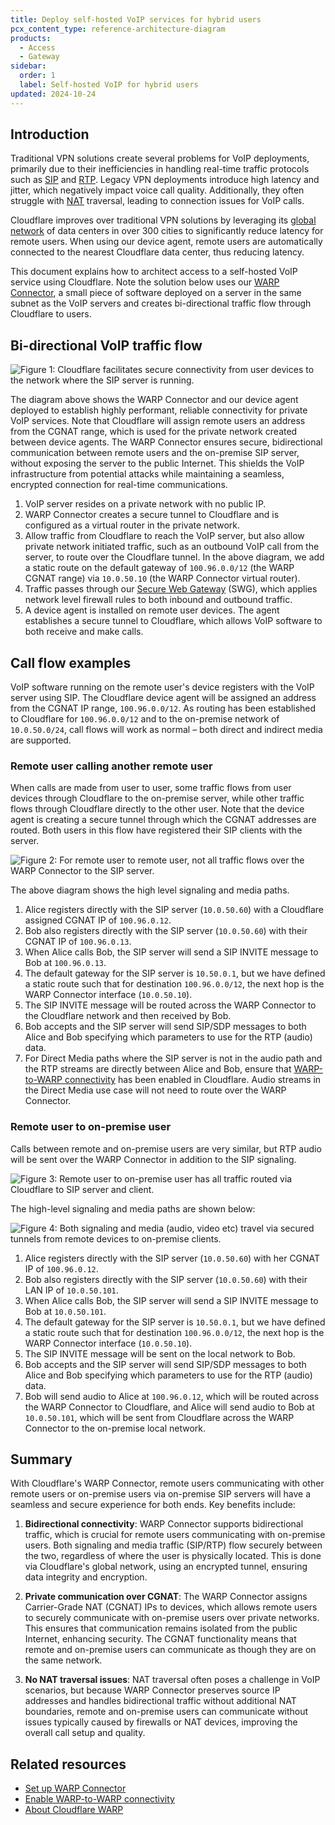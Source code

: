 ```yaml
---
title: Deploy self-hosted VoIP services for hybrid users
pcx_content_type: reference-architecture-diagram
products:
  - Access
  - Gateway
sidebar:
  order: 1
  label: Self-hosted VoIP for hybrid users
updated: 2024-10-24
---
```



## Introduction

Traditional VPN solutions create several problems for VoIP deployments, primarily due to their inefficiencies in handling real-time traffic protocols such as [SIP](https://en.wikipedia.org/wiki/Session_Initiation_Protocol) and [RTP](https://en.wikipedia.org/wiki/Real-time_Transport_Protocol). Legacy VPN deployments introduce high latency and jitter, which negatively impact voice call quality. Additionally, they often struggle with [NAT](https://en.wikipedia.org/wiki/Network_address_translation) traversal, leading to connection issues for VoIP calls.

Cloudflare improves over traditional VPN solutions by leveraging its [global network](https://www.cloudflare.com/network/) of data centers in over 300 cities to significantly reduce latency for remote users. When using our device agent, remote users are automatically connected to the nearest Cloudflare data center, thus reducing latency. 

This document explains how to architect access to a self-hosted VoIP service using Cloudflare. Note the solution below uses our [WARP Connector](/cloudflare-one/connections/connect-networks/private-net/warp-connector/), a small piece of software deployed on a server in the same subnet as the VoIP servers and creates bi-directional traffic flow through Cloudflare to users.

## Bi-directional VoIP traffic flow

![Figure 1: Cloudflare facilitates secure connectivity from user devices to the network where the SIP server is running.](~/assets/images/reference-architecture/deploying-self-hosted-voip-services-for-hybrid-users/figure1.svg "Figure 1: Cloudflare facilitates secure connectivity from user devices to the network where the SIP server is running.")

The diagram above shows the WARP Connector and our device agent deployed to establish highly performant, reliable connectivity for private VoIP services. Note that Cloudflare will assign remote users an address from the <GlossaryTooltip term="CGNAT IP">CGNAT range</GlossaryTooltip>, which is used for the private network created between device agents. The WARP Connector ensures secure, bidirectional communication between remote users and the on-premise SIP server, without exposing the server to the public Internet. This shields the VoIP infrastructure from potential attacks while maintaining a seamless, encrypted connection for real-time communications.

1. VoIP server resides on a private network with no public IP.
2. WARP Connector creates a secure tunnel to Cloudflare and is configured as a virtual router in the private network.
3. Allow traffic from Cloudflare to reach the VoIP server, but also allow private network initiated traffic, such as an outbound VoIP call from the server, to route over the Cloudflare tunnel. In the above diagram, we add a static route on the default gateway of `100.96.0.0/12` (the WARP CGNAT range) via `10.0.50.10` (the WARP Connector virtual router).
4. Traffic passes through our [Secure Web Gateway](/cloudflare-one/policies/gateway/) (SWG), which applies network level firewall rules to both inbound and outbound traffic.
5. A device agent is installed on remote user devices. The agent establishes a secure tunnel to Cloudflare, which allows VoIP software to both receive and make calls.

## Call flow examples

VoIP software running on the remote user's device registers with the VoIP server using SIP. The Cloudflare device agent will be assigned an address from the CGNAT IP range, `100.96.0.0/12`. As routing has been established to Cloudflare for `100.96.0.0/12` and to the on-premise network of `10.0.50.0/24`, call flows will work as normal – both direct and indirect media are supported.

### Remote user calling another remote user

When calls are made from user to user, some traffic flows from user devices through Cloudflare to the on-premise server, while other traffic flows through Cloudflare directly to the other user. Note that the device agent is creating a secure tunnel through which the CGNAT addresses are routed. Both users in this flow have registered their SIP clients with the server.

![Figure 2: For remote user to remote user, not all traffic flows over the WARP Connector to the SIP server.](~/assets/images/reference-architecture/deploying-self-hosted-voip-services-for-hybrid-users/figure2.svg "Figure 2: For remote user to remote user, not all traffic flows over the WARP Connector to the SIP server.")

The above diagram shows the high level signaling and media paths.

1. Alice registers directly with the SIP server (`10.0.50.60`) with a Cloudflare assigned CGNAT IP of `100.96.0.12`.
2. Bob also registers directly with the SIP server (`10.0.50.60`) with their CGNAT IP of `100.96.0.13`.
3. When Alice calls Bob, the SIP server will send a SIP INVITE message to Bob at `100.96.0.13`.
4. The default gateway for the SIP server is `10.50.0.1`, but we have defined a static route such that for destination `100.96.0.0/12`, the next hop is the WARP Connector interface (`10.0.50.10`).
5. The SIP INVITE message will be routed across the WARP Connector to the Cloudflare network and then received by Bob.
6. Bob accepts and the SIP server will send SIP/SDP messages to both Alice and Bob specifying which parameters to use for the RTP (audio) data.
7. For Direct Media paths where the SIP server is not in the audio path and the RTP streams are directly between Alice and Bob, ensure that [WARP-to-WARP connectivity](/cloudflare-one/connections/connect-networks/private-net/warp-to-warp/#enable-warp-to-warp) has been enabled in Cloudflare. Audio streams in the Direct Media use case will not need to route over the WARP Connector.

### Remote user to on-premise user

Calls between remote and on-premise users are very similar, but RTP audio will be sent over the WARP Connector in addition to the SIP signaling.

![Figure 3: Remote user to on-premise user has all traffic routed via Cloudflare to SIP server and client.](~/assets/images/reference-architecture/deploying-self-hosted-voip-services-for-hybrid-users/figure3.svg "Figure 3: Remote user to on-premise user has all traffic routed via Cloudflare to SIP server and client.")

The high-level signaling and media paths are shown below:

![Figure 4: Both signaling and media (audio, video etc) travel via secured tunnels from remote devices to on-premise clients.](~/assets/images/reference-architecture/deploying-self-hosted-voip-services-for-hybrid-users/figure4.svg "Figure 4: Both signaling and media (audio, video etc) travel via secured tunnels from remote devices to on-premise clients.")

1. Alice registers directly with the SIP server (`10.0.50.60`) with her CGNAT IP of `100.96.0.12`.
2. Bob also registers directly with the SIP server (`10.0.50.60`) with their LAN IP of `10.0.50.101`.
3. When Alice calls Bob, the SIP server will send a SIP INVITE message to Bob at `10.0.50.101`.
4. The default gateway for the SIP server is `10.50.0.1`, but we have defined a static route such that for destination `100.96.0.0/12`, the next hop is the WARP Connector interface (`10.0.50.10`).
5. The SIP INVITE message will be sent on the local network to Bob.
6. Bob accepts and the SIP server will send SIP/SDP messages to both Alice and Bob specifying which parameters to use for the RTP (audio) data.
7. Bob will send audio to Alice at `100.96.0.12`, which will be routed across the WARP Connector to Cloudflare, and Alice will send audio to Bob at `10.0.50.101`, which will be sent from Cloudflare across the WARP Connector to the on-premise local network.

## Summary

With Cloudflare's WARP Connector, remote users communicating with other remote users or on-premise users via on-premise SIP servers will have a seamless and secure experience for both ends. Key benefits include:

1. **Bidirectional connectivity**: WARP Connector supports bidirectional traffic, which is crucial for remote users communicating with on-premise users. Both signaling and media traffic (SIP/RTP) flow securely between the two, regardless of where the user is physically located. This is done via Cloudflare's global network, using an encrypted tunnel, ensuring data integrity and encryption​.

2. **Private communication over CGNAT**: The WARP Connector assigns Carrier-Grade NAT (CGNAT) IPs to devices, which allows remote users to securely communicate with on-premise users over private networks. This ensures that communication remains isolated from the public Internet, enhancing security. The CGNAT functionality means that remote and on-premise users can communicate as though they are on the same network​.

3. **No NAT traversal issues**: NAT traversal often poses a challenge in VoIP scenarios, but because WARP Connector preserves source IP addresses and handles bidirectional traffic without additional NAT boundaries, remote and on-premise users can communicate without issues typically caused by firewalls or NAT devices, improving the overall call setup and quality​.

## Related resources

- [Set up WARP Connector](/cloudflare-one/connections/connect-networks/private-net/warp-connector/)
- [Enable WARP-to-WARP connectivity](/cloudflare-one/connections/connect-networks/private-net/warp-to-warp/#enable-warp-to-warp)
- [About Cloudflare WARP](/cloudflare-one/connections/connect-devices/warp/)
